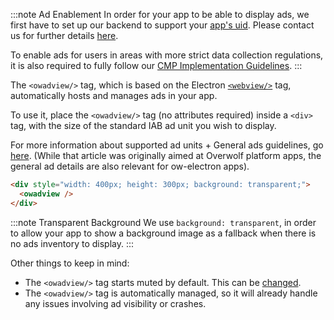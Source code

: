 :::note Ad Enablement
In order for your app to be able to display ads, we first have to set up our backend to support your [app's uid](#unique-app-id).
Please contact us for further details [here](/support/contact-us).

To enable ads for users in areas with more strict data collection regulations, it is also required to fully follow our [CMP Implementation Guidelines](/tools/ow-electron/consent-management-platform).
:::

The `<owadview/>` tag, which is based on the Electron [`<webview/>`](https://www.electronjs.org/docs/latest/api/webview-tag) tag, automatically hosts and manages ads in your app.

To use it, place the `<owadview/>` tag (no attributes required) inside a `<div>` tag, with the size of the standard IAB ad unit you wish to display.

For more information about supported ad units + General ads guidelines, go [here](/start/monetize-with-ads/ads-monetization-basics).
(While that article was originally aimed at Overwolf platform apps, the general ad details are also relevant for ow-electron apps).

```html
<div style="width: 400px; height: 300px; background: transparent;">
  <owadview />
</div>
```

:::note Transparent Background
We use `background: transparent`, in order to allow your app to show a background image as a fallback when there is no ads inventory to display.
:::

Other things to keep in mind:
- The `<owadview/>` tag starts muted by default. This can be [changed](https://www.electronjs.org/docs/latest/api/webview-tag#webviewsetaudiomutedmuted).
- The `<owadview/>` tag is automatically managed, so it will already handle any issues involving ad visibility or crashes.